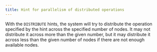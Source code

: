 ---
title: Hint for parallelism of distributed operations
---

With the `DISTRIBUTE` hints, the system will try to distribute the operation specified by the hint across the
specified number of nodes. It may not distribute it across more than the given number, but it may distribute it
across less than the given number of nodes if there are not enough available nodes.